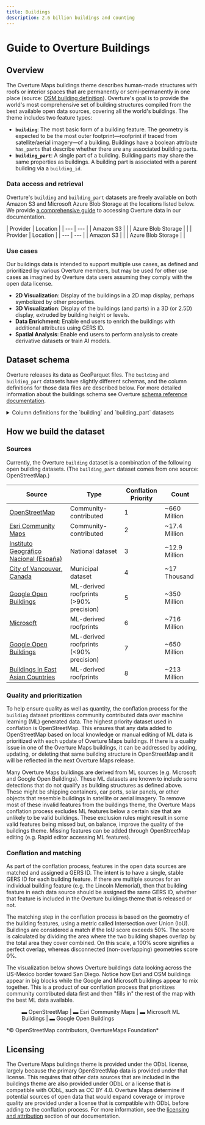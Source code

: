 ```yaml
---
title: Buildings
description: 2.6 billion buildings and counting
---
```



# Guide to Overture Buildings

## Overview

The Overture Maps buildings theme describes human-made structures with roofs or interior spaces that are permanently or semi-permanently in one place (source: [OSM building definition](https://wiki.openstreetmap.org/wiki/Key:building)). Overture's goal is to provide the world's most comprehensive set of building structures compiled from the best available open data sources, covering all the world's buildings. The theme includes two feature types:

- **`building`**: The most basic form of a building feature. The geometry is expected to be the most outer footprint&mdash;roofprint if traced from satellite/aerial imagery&mdash;of a building. Buildings have a boolean attribute `has_parts` that describe whether there are any associated building parts.
- **`building_part`**: A single part of a building. Building parts may share the same properties as buildings. A building part is associated with a parent building via a `building_id`.

### Data access and retrieval

Overture's `building` and `building_part` datasets are freely available on both Amazon S3 and Microsoft Azure Blob Storage at the locations listed below. We provide [a comprehensive guide](https://docs.overturemaps.org/getting-data/) to accessing Overture data in our documentation.

<Tabs>
  <TabItem value="building" label="building" default>
    | Provider | Location |
    | --- | --- |
    | Amazon S3 | <QueryBuilder query="s3://overturemaps-us-west-2/release/__OVERTURE_RELEASE/theme=buildings/type=building/*" language="text"></QueryBuilder> |
    | Azure Blob Storage | <QueryBuilder query="https://overturemapswestus2.blob.core.windows.net/release/__OVERTURE_RELEASE/theme=buildings/type=building/*" language="text"></QueryBuilder> |
  </TabItem>
  <TabItem value="building_part" label="building_part">
    | Provider | Location |
    | --- | --- |
    | Amazon S3 | <QueryBuilder query="s3://overturemaps-us-west-2/release/__OVERTURE_RELEASE/theme=buildings/type=building_part/*" language="text"></QueryBuilder> |
    | Azure Blob Storage | <QueryBuilder query="https://overturemapswestus2.blob.core.windows.net/release/__OVERTURE_RELEASE/theme=buildings/type=building_part/*" language="text"></QueryBuilder> |
  </TabItem>
</Tabs>

### Use cases

Our buildings data is intended to support multiple use cases, as defined and prioritized by various Overture members, but may be used for other use cases as imagined by Overture data users assuming they comply with the open data license.

- **2D Visualization**: Display of the buildings in a 2D map display, perhaps symbolized by other properties.
- **3D Visualization**: Display of the buildings (and parts) in a 3D (or 2.5D) display, extruded by building height or levels.
- **Data Enrichment**: Enable end users to enrich the buildings with additional attributes using GERS ID.
- **Spatial Analysis**: Enable end users to perform analysis to create derivative datasets or train AI models.


## Dataset schema

Overture releases its data as GeoParquet files. The `building` and `building_part` datasets have slightly different schemas, and the column definitions for those data files are described below. For more detailed information about the buildings schema see Overture [schema reference documentation](https://docs.overturemaps.org/schema/). 

<details>
	<summary>Column definitions for the `building` and `building_part` datasets</summary>
<div>
<Tabs>
<TabItem value="building" label="building" default>

| column | type | description |
| --- | --- | --- |
| id | string | A feature ID that may be associated with the Global Entity Reference System (GERS) if—and-only-if the feature represents an entity that is part of GERS. |
| geometry | binary | A building's geometry is defined as its footprint or roofprint (if traced from aerial/satellite imagery). It MUST be a Polygon or MultiPolygon as defined by the GeoJSON schema. |
| bbox | struct | Area defined by two longitudes and two latitudes: latitude is a decimal number between -90.0 and 90.0; longitude is a decimal number between -180.0 and 180.0. |
| version | integer | Version number of the feature, incremented in each Overture release where the geometry or attributes of this feature changed. |
| sources | struct | The array of source information for the properties of a given feature. Each source object lists the property in JSON Pointer notation and the dataset from which that specific value originated. |
| subtype | string | A broad category of the building type and purpose. |
| names | struct | The name associated with the feature. The first entry in the array of names must have a "local" language. |
| class | string | Further delineation of the building's built purpose. |
| level | integer | The building feature's Z-order, i.e., stacking order. A Z-order of 0 is ground level. |
| has_parts | boolean | Flag indicating whether the building has parts. |
| is_underground | boolean | Whether the entire building or part is completely below ground. This is useful for rendering which typically omits these buildings or styles them differently because they are not visible above ground. This is different than the level column which is used to indicate z-ordering of elements and negative values may be above ground. |
| height | double | Height of the building or part in meters. The height is the distance from the lowest point to the highest point. |
| num_floors | integer | Number of above-ground floors of the building or part. |
| num_floors_underground | integer | Number of below-ground floors of the building or part. |
| min_height | double | The height of the bottom part of building in meters. Used if a building or part of building starts above the ground level. |
| min_floor | integer | The "start" floor of a building or building part. Indicates that the building or part is "floating" and its bottom-most floor is above ground level, usually because it is part of a larger building in which some parts do reach ground level. |
| facade_color | string | The color (name or color triplet) of the facade of a building or building part in hexadecimal. |
| facade_material | string | The outer surface material of building facade. |
| roof_material | string | The outermost material of the roof. |
| roof_shape | string | The shape of the roof. |
| roof_direction | double | Bearing of the roof ridge line. |
| roof_orientation | string | Orientation of the roof shape relative to the footprint shape. Either "along" or "across." |
| roof_color | string | The color (name or color triplet) of the roof of a building or building part in hexadecimal. |
| roof_height | double | The height of the building roof in meters. This represents the distance from the base of the roof to the highest point of the roof. |
| filename | string | Name of the file being queried. |
| theme | varchar | Name of the Overture theme being queried. |
| type | varchar | Name of the Overture feature type being queried. |

</TabItem>
<TabItem value="building_part" label="building_part" default>

| column | type | description |
| --- | --- | --- |
| id | string | A feature ID that may be associated with the Global Entity Reference System (GERS) if—and-only-if the feature represents an entity that is part of GERS. |
| geometry | binary | The geometry of a single building part. It MUST be a Polygon or MultiPolygon as defined by the GeoJSON schema. |
| bbox | struct | Area defined by two longitudes and two latitudes: latitude is a decimal number between -90.0 and 90.0; longitude is a decimal number between -180.0 and 180.0. |
| version | integer | Version number of the feature, incremented in each Overture release where the geometry or attributes of this feature changed. |
| sources | struct | The array of source information for the properties of a given feature. Each source object lists the property in JSON Pointer notation and the dataset from which that specific value originated. |
| names | struct | The name associated with the feature. The first entry in the array of names must have a "local" language. |
| level | integer | The building feature's Z-order, i.e., stacking order. A Z-order of 0 is ground level. |
| is_underground | boolean | Whether the entire building or part is completely below ground. This is useful for rendering which typically omits these buildings or styles them differently because they are not visible above ground. This is different than the level column which is used to indicate z-ordering of elements and negative values may be above ground. |
| height | double | Height of the building or part in meters. The height is the distance from the lowest point to the highest point. |
| num_floors | integer | Number of above-ground floors of the building or part. |
| num_floors_underground | integer | Number of below-ground floors of the building or part. |
| min_height | double | The height of the bottom part of building in meters. Used if a building or part of building starts above the ground level. |
| min_floor | integer | The "start" floor of a building or building part. Indicates that the building or part is "floating" and its bottom-most floor is above ground level, usually because it is part of a larger building in which some parts do reach ground level. |
| facade_color | string | The color (name or color triplet) of the facade of a building or building part in hexadecimal. |
| facade_material | string | The outer surface material of building facade. |
| roof_material | string | The outermost material of the roof. |
| roof_shape | string | The shape of the roof. |
| roof_direction | double | Bearing of the roof ridge line. |
| roof_orientation | string | Orientation of the roof shape relative to the footprint shape. Either "along" or "across." |
| roof_color | string | The color (name or color triplet) of the roof of a building or building part in hexadecimal. |
| roof_height | double | The height of the building roof in meters. This represents the distance from the base of the roof to the highest point of the roof. |
| building_id | string | The building ID to which this part belongs. |
| filename | string | Name of the file being queried. |
| theme | string | Name of the Overture theme being queried. |
| type | string | Name of the Overture feature type being queried. |

</TabItem>
</Tabs>
</div>
</details>

## How we build the dataset

### Sources

Currently, the Overture `building` dataset is a combination of the following open building datasets. (The `building_part` dataset comes from one source: OpenStreetMap.)

| Source | Type | Conflation Priority | Count |
|--------|------|-------------------|--------|
| [OpenStreetMap](//osm.org) | Community-contributed | 1 | ~660 Million |
| [Esri Community Maps](https://communitymaps.arcgis.com/home) | Community-contributed | 2 | ~17.4 Million |
| [Instituto Geográfico Nacional (España)](https://www.ign.es/) | National dataset | 3 | ~12.9 Million |
| [City of Vancouver, Canada](https://opendata.vancouver.ca/) | Municipal dataset | 4 | ~17 Thousand |
| [Google Open Buildings](https://sites.research.google/open-buildings/) | ML-derived roofprints (>90% precision) | 5 | ~350 Million |
| [Microsoft](https://github.com/microsoft/GlobalMLBuildingFootprints) | ML-derived roofprints | 6 | ~716 Million |
| [Google Open Buildings](https://sites.research.google/open-buildings/) | ML-derived roofprints (\<90% precision) | 7 | ~650 Million |
| [Buildings in East Asian Countries](https://zenodo.org/records/8174931) | ML-derived roofprints | 8 | ~213 Million |

### Quality and prioritization

To help ensure quality as well as quantity, the conflation process for the `building` dataset prioritizes community contributed data over machine learning (ML) generated data. The highest priority dataset used in conflation is OpenStreetMap. This ensures that any data added to OpenStreetMap based on local knowledge or manual editing of ML data is prioritized with each update of Overture Maps buildings. If there is a quality issue in one of the Overture Maps buildings, it can be addressed by adding, updating, or deleting that same building structure in OpenStreetMap and it will be reflected in the next Overture Maps release.

Many Overture Maps buildings are derived from ML sources (e.g. Microsoft and Google Open Buildings). These ML datasets are known to include some detections that do not qualify as building structures as defined above. These might be shipping containers, car ports, solar panels, or other objects that resemble buildings in satellite or aerial imagery. To remove most of these invalid features from the buildings theme, the Overture Maps conflation process excludes ML features below a certain size that are unlikely to be valid buildings. These exclusion rules might result in some valid features being missed but, on balance, improve the quality of the buildings theme. Missing features can be added through OpenStreetMap editing (e.g. Rapid editor accessing ML features).

### Conflation and matching

As part of the conflation process, features in the open data sources are matched and assigned a GERS ID. The intent is to have a single, stable GERS ID for each building feature. If there are multiple sources for an individual building feature (e.g. the Lincoln Memorial), then that building feature in each data source should be assigned the same GERS ID, whether that feature is included in the Overture buildings theme that is released or not. 

The matching step in the conflation process is based on the geometry of the building features, using a metric called Intersection over Union (IoU). Buildings are considered a match if the IoU score exceeds 50%. The score is calculated by dividing the area where the two building shapes overlap by the total area they cover combined. On this scale, a 100% score signifies a perfect overlap, whereas disconnected (non-overlapping) geometries score 0%.

The visualization below shows Overture buildings data looking across the US-Mexico border toward San Diego. Notice how Esri and OSM buildings appear in big blocks while the Google and Microsoft buildings appear to mix together. This is a product of our conflation process that prioritizes community contributed data first and then "fills in" the rest of the map with the best ML data available.

<figure>
  <BuildingsMap></BuildingsMap>
  <figcaption>
  <div style={{'textAlign':'center'}}>
    <span style={{'backgroundColor':'rgb(36,39,47)', padding:2}}>
    <span style={{color:'rgb(194,42,87)'}}>&#x25AC;   <span style={{color:'white'}}>OpenStreetMap | </span></span>
    <span style={{color:'rgb(4,151,188)'}}>&#x25AC;   <span style={{color:'white'}}>Esri Community Maps | </span></span>
    <span style={{color:'rgb(243,175,102)'}}>&#x25AC; <span style={{color:'white'}}>Microsoft ML Buildings | </span></span>
    <span style={{color:'rgb(236,253,188)'}}>&#x25AC; <span style={{color:'white'}}>Google Open Buildings </span></span>
    </span>
  </div>
  </figcaption>
</figure>
*© OpenStreetMap contributors, OvertureMaps Foundation*

## Licensing

The Overture Maps buildings theme is provided under the ODbL license, largely because the primary OpenStreetMap data is provided under that license. This requires that other data sources that are included in the buildings theme are also provided under ODbL or a license that is compatible with ODbL, such as CC BY 4.0. Overture Maps determine if potential sources of open data that would expand coverage or improve quality are provided under a license that is compatible with ODbL before adding to the conflation process. For more information, see the [licensing and attribution](https://docs.overturemaps.org/attribution/) section of our documentation.



